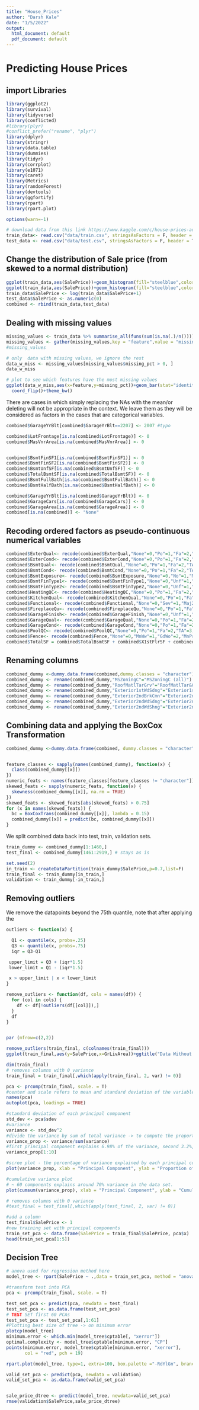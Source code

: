 ```yaml
---
title: "House_Prices"
author: "Darsh Kale"
date: "1/5/2022"
output:
  html_document: default
  pdf_document: default
---
```


# Predicting House Prices 

## import Libraries

```r
library(ggplot2)
library(survival)
library(tidyverse)
library(conflicted)
#library(plyr)
#conflict_prefer("rename", "plyr")
library(dplyr)
library(stringr)
library(data.table)
library(dummies)
library(tidyr)
library(corrplot)
library(e1071)
library(caret)
library(Metrics)
library(randomForest)
library(devtools)
library(ggfortify)
library(rpart)
library(rpart.plot)

options(warn=-1)
```


```r
# download data from this link https://www.kaggle.com/c/house-prices-advanced-regression-techniques/data
train_data<- read.csv("data/train.csv", stringsAsFactors = F, header = T)
test_data <- read.csv("data/test.csv", stringsAsFactors = F, header = T)
```


## Change the distribution of Sale price (from skewed to a normal distribution)

```r
ggplot(train_data,aes(SalePrice))+geom_histogram(fill="steelblue",color="black")
ggplot(train_data,aes(SalePrice))+geom_histogram(fill="steelblue",color="black")+scale_x_log10()
train_data$SalePrice <- log(train_data$SalePrice+1)
test_data$SalePrice <- as.numeric(0)
combined <- rbind(train_data,test_data)
```

## Dealing with missing values

```r

missing_values <- train_data %>% summarise_all(funs(sum(is.na(.)/n())))
missing_values <- gather(missing_values,key = "feature",value = "missing_pct")
#missing_values 

# only  data with missing values, we ignore the rest
data_w_miss <- missing_values[missing_values$missing_pct > 0, ]
data_w_miss

# plot to see which features have the most missing values
ggplot(data_w_miss,aes(x=feature,y=missing_pct))+geom_bar(stat="identity",fill="blue")+
  coord_flip()+theme_bw()
```

There are cases in which simply replacing the NAs with the mean/or deleting will not be appropriate in the context.
We leave them as they will be considered as factors in the cases that are categorical variables.

```r
combined$GarageYrBlt[combined$GarageYrBlt==2207] <- 2007 #typo

combined$LotFrontage[is.na(combined$LotFrontage)] <- 0
combined$MasVnrArea[is.na(combined$MasVnrArea)] <- 0


combined$BsmtFinSF1[is.na(combined$BsmtFinSF1)] <- 0
combined$BsmtFinSF2[is.na(combined$BsmtFinSF2)] <- 0
combined$BsmtUnfSF[is.na(combined$BsmtUnfSF)] <- 0
combined$TotalBsmtSF[is.na(combined$TotalBsmtSF)] <- 0
combined$BsmtFullBath[is.na(combined$BsmtFullBath)] <- 0
combined$BsmtHalfBath[is.na(combined$BsmtHalfBath)] <- 0

combined$GarageYrBlt[is.na(combined$GarageYrBlt)] <- 0
combined$GarageCars[is.na(combined$GarageCars)] <- 0
combined$GarageArea[is.na(combined$GarageArea)] <- 0
combined[is.na(combined)] <- "None"

```


## Recoding ordered factors as pseudo-continuous numerical variables

```r
combined$ExterQual<- recode(combined$ExterQual,"None"=0,"Po"=1,"Fa"=2,"TA"=3,"Gd"=4,"Ex"=5)
combined$ExterCond<- recode(combined$ExterCond,"None"=0,"Po"=1,"Fa"=2,"TA"=3,"Gd"=4,"Ex"=5)
combined$BsmtQual<- recode(combined$BsmtQual,"None"=0,"Po"=1,"Fa"=2,"TA"=3,"Gd"=4,"Ex"=5)
combined$BsmtCond<- recode(combined$BsmtCond,"None"=0,"Po"=1,"Fa"=2,"TA"=3,"Gd"=4,"Ex"=5)
combined$BsmtExposure<- recode(combined$BsmtExposure,"None"=0,"No"=1,"Mn"=2,"Av"=3,"Gd"=4)
combined$BsmtFinType1<- recode(combined$BsmtFinType1,"None"=0,"Unf"=1,"LwQ"=2,"Rec"=3,"BLQ"=4,"ALQ"=5,"GLQ"=6)
combined$BsmtFinType2<- recode(combined$BsmtFinType2,"None"=0,"Unf"=1,"LwQ"=2,"Rec"=3,"BLQ"=4,"ALQ"=5,"GLQ"=6)
combined$HeatingQC<- recode(combined$HeatingQC,"None"=0,"Po"=1,"Fa"=2,"TA"=3,"Gd"=4,"Ex"=5)
combined$KitchenQual<- recode(combined$KitchenQual,"None"=0,"Po"=1,"Fa"=2,"TA"=3,"Gd"=4,"Ex"=5)
combined$Functional<- recode(combined$Functional,"None"=0,"Sev"=1,"Maj2"=2,"Maj1"=3,"Mod"=4,"Min2"=5,"Min1"=6,"Typ"=7)
combined$FireplaceQu<- recode(combined$FireplaceQu,"None"=0,"Po"=1,"Fa"=2,"TA"=3,"Gd"=4,"Ex"=5)
combined$GarageFinish<- recode(combined$GarageFinish,"None"=0,"Unf"=1,"RFn"=2,"Fin"=3)
combined$GarageQual<- recode(combined$GarageQual,"None"=0,"Po"=1,"Fa"=2,"TA"=3,"Gd"=4,"Ex"=5)
combined$GarageCond<- recode(combined$GarageCond,"None"=0,"Po"=1,"Fa"=2,"TA"=3,"Gd"=4,"Ex"=5)
combined$PoolQC<- recode(combined$PoolQC,"None"=0,"Po"=1,"Fa"=2,"TA"=3,"Gd"=4,"Ex"=5)
combined$Fence<- recode(combined$Fence,"None"=0,"MnWw"=1,"GdWo"=2,"MnPrv"=3,"GdPrv"=4)
combined$TotalSF = combined$TotalBsmtSF + combined$X1stFlrSF + combined$X2ndFlrSF
```

## Renaming columns

```r
combined_dummy <-dummy.data.frame(combined,dummy.classes = "character")
combined_dummy <- rename(combined_dummy,"MSZoningC"="MSZoningC (all)")
combined_dummy <- rename(combined_dummy,"RoofMatlTarGrv"="RoofMatlTar&Grv")
combined_dummy <- rename(combined_dummy,"Exterior1stWdSdng"="Exterior1stWd Sdng")
combined_dummy <- rename(combined_dummy,"Exterior2ndBrkCmn"="Exterior2ndBrk Cmn")
combined_dummy <- rename(combined_dummy,"Exterior2ndWdSdng"="Exterior2ndWd Sdng")
combined_dummy <- rename(combined_dummy,"Exterior2ndWdShng"="Exterior2ndWd Shng")
```


## Combining data and applying the BoxCox Transformation

```r
combined_dummy <-dummy.data.frame(combined, dummy.classes = "character")


feature_classes <- sapply(names(combined_dummy), function(x) {
  class(combined_dummy[[x]])
})
numeric_feats <- names(feature_classes[feature_classes != "character"])
skewed_feats <- sapply(numeric_feats, function(x) {
  skewness(combined_dummy[[x]], na.rm = TRUE)
})
skewed_feats <- skewed_feats[abs(skewed_feats) > 0.75]
for (x in names(skewed_feats)) {
  bc = BoxCoxTrans(combined_dummy[[x]], lambda = 0.15)
  combined_dummy[[x]] = predict(bc, combined_dummy[[x]])
}
```

We split combined data back into test, train, validation sets.

```r

train_dummy <- combined_dummy[1:1460,]
test_final <- combined_dummy[1461:2919,] # stays as is

set.seed(2)
in_train <- createDataPartition(train_dummy$SalePrice,p=0.7,list=F)
train_final <- train_dummy[in_train,]
validation <- train_dummy[-in_train,]
```

## Removing outliers
We remove the datapoints beyond the 75th quantile, note that after applying the 
```r
outliers <- function(x) {

  Q1 <- quantile(x, probs=.25)
  Q3 <- quantile(x, probs=.75)
  iqr = Q3-Q1

 upper_limit = Q3 + (iqr*1.5)
 lower_limit = Q1 - (iqr*1.5)

 x > upper_limit | x < lower_limit
}

remove_outliers <- function(df, cols = names(df)) {
  for (col in cols) {
    df <- df[!outliers(df[[col]]),]
  }
  df
}


par (mfrow=c(2,2))

remove_outliers(train_final, c(colnames(train_final)))
ggplot(train_final,aes(y=SalePrice,x=GrLivArea))+ggtitle("Data Without Outliers")+geom_point()
```





```r
dim(train_final)
# removes columns with 0 variance
train_final = train_final[,which(apply(train_final, 2, var) != 0)]

pca <- prcomp(train_final, scale. = T)
#center and scale refers to mean and standard deviation of the variables
names(pca)
autoplot(pca, loadings = TRUE)
```

```r
#standard deviation of each principal component
std_dev <- pca$sdev
#variance
variance <- std_dev^2
#divide the variance by sum of total variance -> to compute the proportion of variance explained by each component
variance_prop <- variance/sum(variance)
#first principal component explains 6.98% of the variance, second 3.2%, third 2.5% 
variance_prop[1:10]
```


```r
#scree plot - the percentage of variance explained by each principal component
plot(variance_prop, xlab = "Principal Component", ylab = "Proportion of Variance Explained", type = "b", xlim=c(0, 100))

#cumulative variance plot
# ~ 60 components explains around 70% variance in the data set.
plot(cumsum(variance_prop), xlab = "Principal Component", ylab = "Cumulative Proportion of Variance Explained", type = "b", xlim=c(0, 60))
```

```r
# removes columns with 0 variance
#test_final = test_final[,which(apply(test_final, 2, var) != 0)]

#add a column
test_final$SalePrice <- 1
#new training set with principal components
train_set_pca <- data.frame(SalePrice = train_final$SalePrice, pca$x)
head(train_set_pca[1:5])
```

## Decision Tree 

```r
# anova used for regression method here
model_tree <- rpart(SalePrice ~ .,data = train_set_pca, method = "anova", minsplit=10)

#transform test into PCA
pca <- prcomp(train_final, scale. = T)

test_set_pca <- predict(pca, newdata = test_final)
test_set_pca <- as.data.frame(test_set_pca)
# TEST SET first 60 PCAs
test_set_pca <- test_set_pca[,1:61]
#Plotting best size of tree -> on minimum error
plotcp(model_tree)
minimum.error <- which.min(model_tree$cptable[, "xerror"])
optimal.complexity <- model_tree$cptable[minimum.error, "CP"]
points(minimum.error, model_tree$cptable[minimum.error, "xerror"],
       col = "red", pch = 19)
```


```r
rpart.plot(model_tree, type=1, extra=100, box.palette ="-RdYlGn", branch.lty = 2)
```



```r
valid_set_pca <- predict(pca, newdata = validation)
valid_set_pca <- as.data.frame(valid_set_pca)


sale_price_dtree <- predict(model_tree, newdata=valid_set_pca)
rmse(validation$SalePrice,sale_price_dtree)
```


